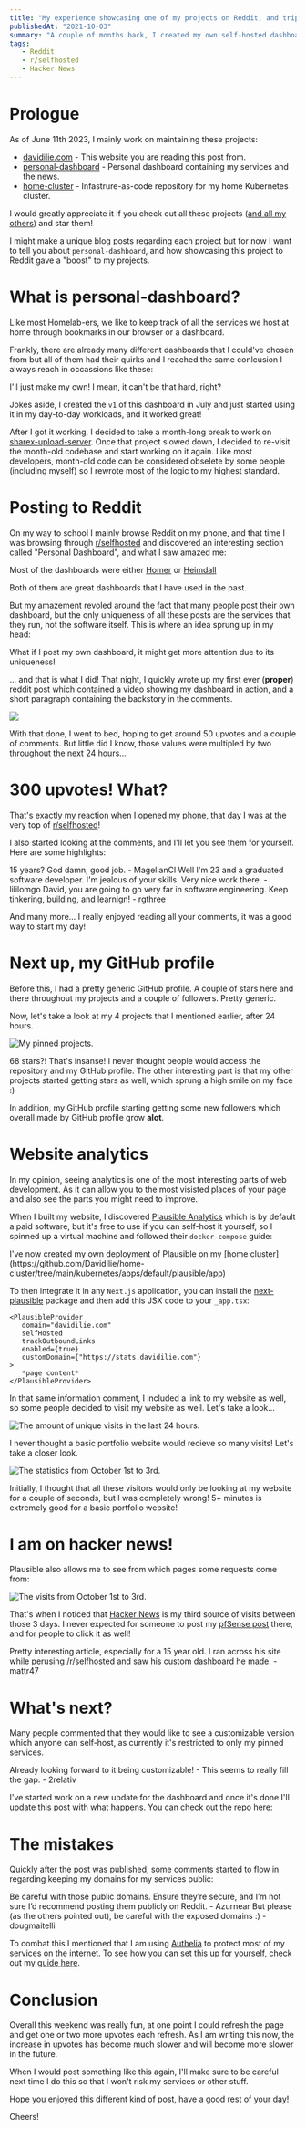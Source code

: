 ```yaml
---
title: "My experience showcasing one of my projects on Reddit, and tripling my visits."
publishedAt: "2021-10-03"
summary: "A couple of months back, I created my own self-hosted dashboard as I didn't like the standard ones that were out there. On October 1st, I decided to post it on r/homelab, and something crazy happened..."
tags:
   - Reddit
   - r/selfhosted
   - Hacker News
---
```


# Prologue

As of June 11th 2023, I mainly work on maintaining these projects:

-  [davidilie.com](https://github.com/davidilie/davidilie.com) - This website you are reading this post from.
-  [personal-dashboard](https://github.com/davidilie/personal-dashboard) - Personal dashboard containing my services and the news.
-  [home-cluster](https://github.com/davidilie/home-cluster) - Infastrure-as-code repository for my home Kubernetes cluster.

I would greatly appreciate it if you check out all these projects ([and all my others](https://github.com/davidilie)) and star them!

I might make a unique blog posts regarding each project but for now I want to tell you about `personal-dashboard`, and how showcasing this project to Reddit gave a "boost" to my projects.

# What is personal-dashboard?

Like most Homelab-ers, we like to keep track of all the services we host at home through bookmarks in our browser or a dashboard.

Frankly, there are already many different dashboards that I could've chosen from but all of them had their quirks and I reached the same conlcusion I always reach in occassions like these:

<Callout emoji="🤔" italic>
   I'll just make my own! I mean, it can't be that hard, right?
</Callout>

Jokes aside, I created the `v1` of this dashboard in July and just started using it in my day-to-day workloads, and it worked great!

After I got it working, I decided to take a month-long break to work on [sharex-upload-server](https://github.com/davidilie/sharex-upload-server). Once that project slowed down, I decided to re-visit the month-old codebase and start working on it again. Like most developers, month-old code can be considered obselete by some people (including myself) so I rewrote most of the logic to my highest standard.

# Posting to Reddit

On my way to school I mainly browse Reddit on my phone, and that time I was browsing through [r/selfhosted](https://reddit.com/r/selfhosted) and discovered an interesting section called "Personal Dashboard", and what I saw amazed me:

Most of the dashboards were either [Homer](https://github.com/bastienwirtz/homer) or [Heimdall](https://github.com/linuxserver/Heimdall)

<Callout emoji="🖥️">
   Both of them are great dashboards that I have used in the past.
</Callout>

But my amazement revoled around the fact that many people post their own dashboard, but the only uniqueness of all these posts are the services that they run, not the software itself. This is where an idea sprung up in my head:

<Callout emoji="🤔" italic>
   What if I post my own dashboard, it might get more attention due to its
   uniqueness!
</Callout>

... and that is what I did! That night, I quickly wrote up my first ever (**proper**) reddit post which contained a video showing my dashboard in action, and a short paragraph containing the backstory in the comments.

<Image
   src="/content/first-reddit-post/self-hosted-comment.png"
   width={924}
   height={343}
/>

With that done, I went to bed, hoping to get around 50 upvotes and a couple of comments. But little did I know, those values were multipled by two throughout the next 24 hours...

# 300 upvotes! What?

That's exactly my reaction when I opened my phone, that day I was at the very top of [r/selfhosted](https://reddit.com/r/selfhosted)!

I also started looking at the comments, and I'll let you see them for yourself. Here are some highlights:

<Callout emoji="🤯" italic>
   15 years? God damn, good job. - MagellanCl
</Callout>

<Callout emoji="🙄" italic>
   Well I'm 23 and a graduated software developer. I'm jealous of your skills.
   Very nice work there. - lililomgo
</Callout>

<Callout emoji="🚀" italic>
   David, you are going to go very far in software engineering. Keep tinkering,
   building, and learnign! - rgthree
</Callout>

And many more... I really enjoyed reading all your comments, it was a good way to start my day!

# Next up, my GitHub profile

Before this, I had a pretty generic GitHub profile. A couple of stars here and there throughout my projects and a couple of followers. Pretty generic.

Now, let's take a look at my 4 projects that I mentioned earlier, after 24 hours.

<Image
   src="/content/first-reddit-post/pinned-repos.png"
   width={923}
   height={269}
   alt="My pinned projects."
/>

68 stars?! That's insanse! I never thought people would access the repository and my GitHub profile. The other interesting part is that my other projects started getting stars as well, which sprung a high smile on my face :)

In addition, my GitHub profile starting getting some new followers which overall made by GitHub profile grow **alot**.

# Website analytics

In my opinion, seeing analytics is one of the most interesting parts of web development. As it can allow you to the most visisted places of your page and also see the parts you might need to improve.

When I built my website, I discovered [Plausible Analytics](https://plausible.io/) which is by default a paid software, but it's free to use if you can self-host it yourself, so I spinned up a virtual machine and followed their `docker-compose` guide:

<GitHubRepository username="plausible" repo="hosting" />

<Callout emoji="🙏🏻">
   I've now created my own deployment of Plausible on my [home
   cluster](https://github.com/DavidIlie/home-cluster/tree/main/kubernetes/apps/default/plausible/app)
</Callout>

To then integrate it in any `Next.js` application, you can install the [next-plausible](https://www.npmjs.com/package/next-plausible) package and then add this JSX code to your `_app.tsx`:

```tsx title="Plausible _app.tsx example"
<PlausibleProvider
   domain="davidilie.com"
   selfHosted
   trackOutboundLinks
   enabled={true}
   customDomain={"https://stats.davidilie.com"}
>
   *page content*
</PlausibleProvider>
```

In that same information comment, I included a link to my website as well, so some people decided to visit my website as well. Let's take a look...

<Image
   src="/content/first-reddit-post/plausible_website_stats.png"
   width={400}
   height={115}
   className="mx-auto"
   alt="The amount of unique visits in the last 24 hours."
/>

I never thought a basic portfolio website would recieve so many visits! Let's take a closer look.

<Image
   src="/content/first-reddit-post/more_stats_plausible.png"
   width={1452}
   height={321}
   alt="The statistics from October 1st to 3rd."
/>

Initially, I thought that all these visitors would only be looking at my website for a couple of seconds, but I was completely wrong! 5+ minutes is extremely good for a basic portfolio website!

# I am on hacker news!

Plausible also allows me to see from which pages some requests come from:

<Image
   src="/content/first-reddit-post/visited_pages_plausible.png"
   width={1436}
   height={970}
   alt="The visits from October 1st to 3rd."
/>

That's when I noticed that [Hacker News](https://news.ycombinator.com/item?id=28728640) is my third source of visits between those 3 days. I never expected for someone to post my [pfSense post](https://davidilie.com/blog/replace-your-home-router-with-pfsense) there, and for people to click it as well!

<Callout italic>
   Pretty interesting article, especially for a 15 year old. I ran across his
   site while perusing /r/selfhosted and saw his custom dashboard he made. -
   mattr47
</Callout>

# What's next?

Many people commented that they would like to see a customizable version which anyone can self-host, as currently it's restricted to only my pinned services.

<Callout italic>
   Already looking forward to it being customizable! - This seems to really fill
   the gap. - 2relativ
</Callout>

I've started work on a new update for the dashboard and once it's done I'll update this post with what happens. You can check out the repo here:

<GitHubRepository repo="personal-dashboard" />

# The mistakes

Quickly after the post was published, some comments started to flow in regarding keeping my domains for my services public:

<Callout emoji="🤓" italic>
   Be careful with those public domains. Ensure they’re secure, and I’m not sure
   I’d recommend posting them publicly on Reddit. - Azurnear
</Callout>

<Callout emoji="🤓" italic>
   But please (as the others pointed out), be careful with the exposed domains
   :) - dougmaitelli
</Callout>

To combat this I mentioned that I am using [Authelia](https://github.com/authelia/authelia) to protect most of my services on the internet. To see how you can set this up for yourself, check out my [guide here](https://github.com/DavidIlie/kubernetes-setup/tree/master/8%20-%20authelia).

# Conclusion

Overall this weekend was really fun, at one point I could refresh the page and get one or two more upvotes each refresh. As I am writing this now, the increase in upvotes has become much slower and will become more slower in the future.

When I would post something like this again, I'll make sure to be careful next time I do this so that I won't risk my services or other stuff.

Hope you enjoyed this different kind of post, have a good rest of your day!

Cheers!
